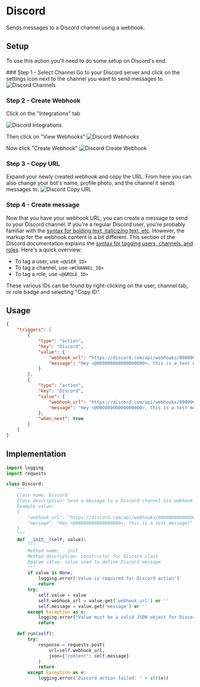

# Discord

Sends messages to a Discord channel using a webhook.

## Setup
To use this action you'll need to do some setup on Discord's end. 

<Steps>
### Step 1 - Select Channel
Go to your Discord server and click on the settings icon next to the channel you want to send messages to.

<Image src={DiscordChannels} alt="Discord Channels" width={200} height={100} />

### Step 2 - Create Webhook
Click on the "Integrations" tab

<Image src={DiscordIntegrations} alt="Discord Integrations" width={200} height={100} />

Then click on "View Webhooks"
<Image src={DiscordWebhooks} alt="Discord Webhooks" width={600} height={100} />

Now click "Create Webhook"
<Image src={DiscordCreateWebhook} alt="Discord Create Webhook" width={150} height={100} />

### Step 3 - Copy URL
Expand your newly created webhook and copy the URL.
From here you can also change your bot's name, profile photo, and the channel it sends messages to.
<Image src={DiscordCopyURL} alt="Discord Copy URL" width={600} height={100} />

### Step 4 - Create message
Now that you have your webhook URL, you can create a message to send to your Discord channel. 
If you're a regular Discord user, you're probably familiar with the [syntax for bolding text, italicizing text, etc](https://birdie0.github.io/discord-webhooks-guide/other/discord_markdown.html). 
However, the markup for the webhook content is a bit different. This section of the Discord documentation explains the [syntax for tagging users, channels, and roles](https://discord.com/developers/docs/reference#message-formatting). 
Here's a quick overview:
- To tag a user, use `<@USER_ID>`
- To tag a channel, use `<#CHANNEL_ID>`
- To tag a role, use `<@&ROLE_ID>`

These various IDs can be found by right-clicking on the user, channel tab, or role badge and selecting "Copy ID".

</Steps>

## Usage

```json copy filename="PTDL.json"
{
    "triggers": [
        {
            "type": "action",
            "key": "Discord",
            "value": {
                "webhook_url": "https://discord.com/api/webhooks/0000000000000000/wfeiurbvtrligutgiu",
                "message": "Hey <@000000000000000000>, this is a test message!"
            }
        },
        {
            "type": "action",
            "key": "Discord",
            "value": {
                "webhook_url": "https://discord.com/api/webhooks/00000000000000000/er3t5v4635g4rrt8",
                "message": "Hey <@00000000000000000>, this is a test message!"
            },
            "when_next": true
        }
    ]
}
```

## Implementation

```python
import logging
import requests

class Discord:
    """
    Class name: Discord
    Class description: Send a message to a Discord channel via webhook
    Example value:
    {
        "webhook_url": "https://discord.com/api/webhooks/00000000000000000/er3t5v4635g4rrt8",
        "message": "Hey <@00000000000000000>, this is a test message!"
    }
    """
    def __init__(self, value):
        """
        Method name: __init__
        Method description: Constructor for Discord class
        @param value: value used to define Discord message
        """
        if value is None:
            logging.error('Value is required for Discord action')
            return
        try:
            self.value = value
            self.webhook_url = value.get('webhook_url') or ''
            self.message = value.get('message') or ''
        except Exception as e:
            logging.error('Value must be a valid JSON object for Discord action ' + str(e))
            return

    def run(self):
        try:
            response = requests.post(
                url=self.webhook_url,
                json={"content": self.message}
            )
            return
        except Exception as e:
            logging.error('Discord action failed: ' + str(e))
```
